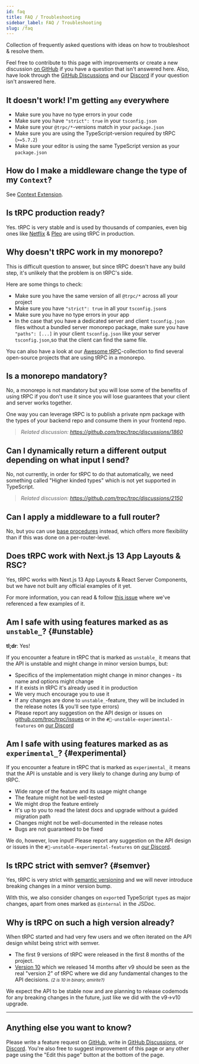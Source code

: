```yaml
---
id: faq
title: FAQ / Troubleshooting
sidebar_label: FAQ / Troubleshooting
slug: /faq
---
```


<head>
  <link rel="canonical" href="https://trpc.io/faq" />
</head>

Collection of frequently asked questions with ideas on how to troubleshoot & resolve them.

Feel free to contribute to this page with improvements or create a new discussion [on GitHub](https://github.com/trpc/trpc/discussions) if you have a question that isn't answered here. Also, have look through the [GitHub Discussions](https://github.com/trpc/trpc/discussions) and our [Discord](https://trpc.io/discord) if your question isn't answered here.

## It doesn't work! I'm getting `any` everywhere

- Make sure you have no type errors in your code
- Make sure you have `"strict": true` in your `tsconfig.json`
- Make sure your `@trpc/*`-versions match in your `package.json`
- Make sure you are using the TypeScript-version required by tRPC (`>=5.7.2`)
- Make sure your editor is using the same TypeScript version as your `package.json`

## How do I make a middleware change the type of my `Context`?

See [Context Extension](/docs/server/middlewares#context-extension).

## Is tRPC production ready?

Yes. tRPC is very stable and is used by thousands of companies, even big ones like [Netflix](https://netflix.com) & [Pleo](https://pleo.io) are using tRPC in production.

## Why doesn't tRPC work in my monorepo?

This is difficult question to answer, but since tRPC doesn't have any build step, it's unlikely that the problem is on tRPC's side.

Here are some things to check:

- Make sure you have the same version of all `@trpc/*` across all your project
- Make sure you have `"strict": true` in all your `tsconfig.json`s
- Make sure you have no type errors in your app
- In the case that you have a dedicated server and client `tsconfig.json` files without a bundled server monorepo package, make sure you have `"paths": [...]` in your client `tsconfig.json` like your server `tsconfig.json`,so that the client can find the same file.

You can also have a look at our [Awesome tRPC](/docs/community/awesome-trpc)-collection to find several open-source projects that are using tRPC in a monorepo.

## Is a monorepo mandatory?

No, a monorepo is not mandatory but you will lose some of the benefits of using tRPC if you don't use it since you will lose guarantees that your client and server works together.

One way you can leverage tRPC is to publish a private npm package with the types of your backend repo and consume them in your frontend repo.

> _Related discussion: https://github.com/trpc/trpc/discussions/1860_

## Can I dynamically return a different output depending on what input I send?

No, not currently, in order for tRPC to do that automatically, we need something called "Higher kinded types" which is not yet supported in TypeScript.

> _Related discussion: https://github.com/trpc/trpc/discussions/2150_

## Can I apply a middleware to a full router?

No, but you can use [base procedures](/docs/server/procedures#reusable-base-procedures) instead, which offers more flexibility than if this was done on a per-router-level.

## Does tRPC work with Next.js 13 App Layouts & RSC?

Yes, tRPC works with Next.js 13 App Layouts & React Server Components, but we have not built any official examples of it yet.

For more information, you can read & follow [this issue](https://github.com/trpc/trpc/issues/3297) where we've referenced a few examples of it.

## Am I safe with using features marked as as `unstable_`? {#unstable}

**tl;dr**: Yes!

If you encounter a feature in tRPC that is marked as `unstable_` it means that the API is unstable and might change in minor version bumps, but:

- Specifics of the implementation might change in minor changes - its name and options might change
- If it exists in tRPC it's already used it in production
- We very much encourage you to use it
- If any changes are done to `unstable_`-feature, they will be included in the release notes (& you'll see type errors)
- Please report any suggestion on the API design or issues on [github.com/trpc/trpc/issues](https://github.com/trpc/trpc/issues) or in the `#🧪-unstable-experimental-features` on [our Discord](https://trpc.io/discord)

## Am I safe with using features marked as as `experimental_`? {#experimental}

If you encounter a feature in tRPC that is marked as `experimental_` it means that the API is unstable and is very likely to change during any bump of tRPC.

- Wide range of the feature and its usage might change
- The feature might not be well-tested
- We might drop the feature entirely
- It's up to you to read the latest docs and upgrade without a guided migration path
- Changes might not be well-documented in the release notes
- Bugs are not guaranteed to be fixed

We do, however, love input! Please report any suggestion on the API design or issues in the `#🧪-unstable-experimental-features` on [our Discord](https://trpc.io/discord).

## Is tRPC strict with semver? {#semver}

Yes, tRPC is very strict with [semantic versioning](https://semver.org/) and we will never introduce breaking changes in a minor version bump.

With this, we also consider changes on `export`ed TypeScript `type`s as major changes, apart from ones marked as `@internal` in the JSDoc.

## Why is tRPC on such a high version already?

When tRPC started and had very few users and we often iterated on the API design whilst being strict with semver.

- The first 9 versions of tRPC were released in the first 8 months of the project.
- [Version 10](https://trpc.io/blog/announcing-trpc-10) which we released 14 months after v9 should be seen as the real "version 2" of tRPC where we did any fundamental changes to the API decisions. _<small>(2 is 10 in binary, amirite?)</small>_

We expect the API to be stable now and are planning to release codemods for any breaking changes in the future, just like we did with the v9->v10 upgrade.

---

## Anything else you want to know?

Please write a feature request on [GitHub](https://github.com/trpc/trpc/issues), write in [GitHub Discussions](https://github.com/trpc/trpc/discussions), or [Discord](https://trpc.io/discord). You're also free to suggest improvement of this page or any other page using the "Edit this page" button at the bottom of the page.
